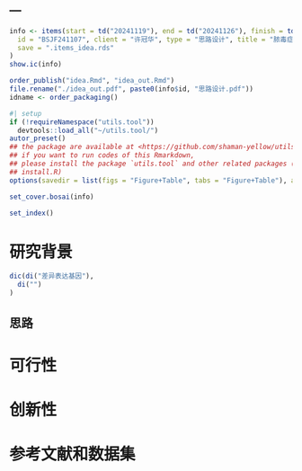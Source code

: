 ---
---

```r
info <- items(start = td("20241119"), end = td("20241126"), finish = td(""),
  id = "BSJF241107", client = "许冠华", type = "思路设计", title = "脓毒症发病标志物",
  save = ".items_idea.rds"
)
show.ic(info)

order_publish("idea.Rmd", "idea_out.Rmd")
file.rename("./idea_out.pdf", paste0(info$id, "思路设计.pdf"))
idname <- order_packaging()
```

```r
#| setup
if (!requireNamespace("utils.tool"))
  devtools::load_all("~/utils.tool/")
autor_preset()
## the package are available at <https://github.com/shaman-yellow/utils.tool>
## if you want to run codes of this Rmarkdown,
## please install the package `utils.tool` and other related packages (run
## install.R)
options(savedir = list(figs = "Figure+Table", tabs = "Figure+Table"), autor_asis = F)
```

```r
set_cover.bosai(info)
```

```r
set_index()
```

# 研究背景 {#abstract}

```r
dic(di("差异表达基因"),
  di("")
)

```

## 思路 {#introduction}

# 可行性 {#methods}

# 创新性 {#results}

# 参考文献和数据集 {#workflow}
